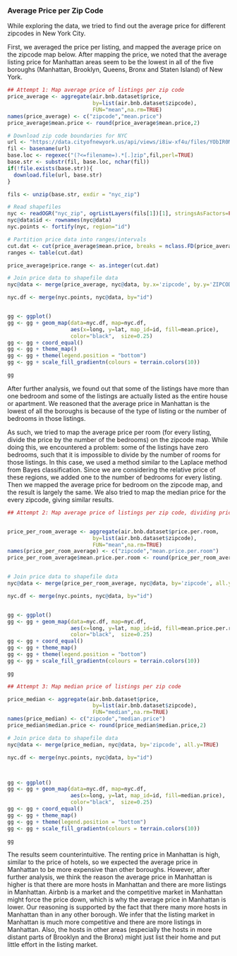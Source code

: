### Average Price per Zip Code

While exploring the data, we tried to find out the average price for different zipcodes in New York City.  

First, we averaged the price per listing, and mapped the average price on the zipcode map below. After mapping the price, we noted that the average listing price for Manhattan areas seem to be the lowest in all of the five boroughs (Manhattan, Brooklyn, Queens, Bronx and Staten Island) of New York. 

```r
## Attempt 1: Map average price of listings per zip code
price_average <- aggregate(air.bnb.dataset$price,
                           by=list(air.bnb.dataset$zipcode),
                           FUN="mean",na.rm=TRUE)
names(price_average) <- c("zipcode","mean.price")
price_average$mean.price <- round(price_average$mean.price,2)

# Download zip code boundaries for NYC
url <- "https://data.cityofnewyork.us/api/views/i8iw-xf4u/files/YObIR0MbpUVA0EpQzZSq5x55FzKGM2ejSeahdvjqR20?filename=ZIP_CODE_040114.zip"
fil <- basename(url)   
base.loc <- regexec("(?<=filename=).*[.]zip",fil,perl=TRUE)
base.str <- substr(fil, base.loc, nchar(fil))
if(!file.exists(base.str)){
  download.file(url, base.str)
} 

fils <- unzip(base.str, exdir = "nyc_zip")

# Read shapefiles
nyc <- readOGR("nyc_zip", ogrListLayers(fils[1])[1], stringsAsFactors=FALSE, verbose = FALSE)
nyc@data$id <- rownames(nyc@data)
nyc.points <- fortify(nyc, region="id")

# Partition price data into ranges/intervals
cut.dat <- cut(price_average$mean.price, breaks = nclass.FD(price_average$mean.price), include.lowest = TRUE)
ranges <- table(cut.dat)

price_average$price.range <- as.integer(cut.dat)

# Join price data to shapefile data
nyc@data <- merge(price_average, nyc@data, by.x='zipcode', by.y='ZIPCODE', all.y=TRUE)

nyc.df <- merge(nyc.points, nyc@data, by="id")


gg <- ggplot()
gg <- gg + geom_map(data=nyc.df, map=nyc.df,
                    aes(x=long, y=lat, map_id=id, fill=mean.price),
                    color="black",  size=0.25)
gg <- gg + coord_equal() 
gg <- gg + theme_map()
gg <- gg + theme(legend.position = "bottom")
gg <- gg + scale_fill_gradientn(colours = terrain.colors(10))

gg
```

After further analysis, we found out that some of the listings have more than one bedroom and some of the listings are actually listed as the entire house or apartment. We reasoned that the average price in Manhattan is the lowest of all the boroughs is because of the type of listing or the number of bedrooms in those listings.

As such, we tried to map the average price per room (for every listing, divide the price by the number of the bedrooms) on the zipcode map. While doing this, we encountered a problem: some of the listings have zero bedrooms, such that it is impossible to divide by the number of rooms for those listings. In this case, we used a method similar to the Laplace method from Bayes classification. Since we are considering the relative price of these regions, we added one to the number of bedrooms for every listing. Then we mapped the average price for bedroom on the zipcode map, and the result is largely the same. We also tried to map the median price for the every zipcode, giving similar results.

```r

## Attempt 2: Map average price of listings per zip code, dividing price by (number of bedrooms plus 1)


price_per_room_average <- aggregate(air.bnb.dataset$price.per.room,
                           by=list(air.bnb.dataset$zipcode),
                           FUN="mean",na.rm=TRUE)
names(price_per_room_average) <- c("zipcode","mean.price.per.room")
price_per_room_average$mean.price.per.room <- round(price_per_room_average$mean.price.per.room,2)


# Join price data to shapefile data
nyc@data <- merge(price_per_room_average, nyc@data, by='zipcode', all.y=TRUE)

nyc.df <- merge(nyc.points, nyc@data, by="id")


gg <- ggplot()
gg <- gg + geom_map(data=nyc.df, map=nyc.df,
                    aes(x=long, y=lat, map_id=id, fill=mean.price.per.room),
                    color="black",  size=0.25)
gg <- gg + coord_equal() 
gg <- gg + theme_map()
gg <- gg + theme(legend.position = "bottom")
gg <- gg + scale_fill_gradientn(colours = terrain.colors(10))

gg
```

```r
## Attempt 3: Map median price of listings per zip code

price_median <- aggregate(air.bnb.dataset$price,
                           by=list(air.bnb.dataset$zipcode),
                           FUN="median",na.rm=TRUE)
names(price_median) <- c("zipcode","median.price")
price_median$median.price <- round(price_median$median.price,2)

# Join price data to shapefile data
nyc@data <- merge(price_median, nyc@data, by='zipcode', all.y=TRUE)

nyc.df <- merge(nyc.points, nyc@data, by="id")



gg <- ggplot()
gg <- gg + geom_map(data=nyc.df, map=nyc.df,
                    aes(x=long, y=lat, map_id=id, fill=median.price),
                    color="black",  size=0.25)
gg <- gg + coord_equal() 
gg <- gg + theme_map()
gg <- gg + theme(legend.position = "bottom")
gg <- gg + scale_fill_gradientn(colours = terrain.colors(10))

gg
```

The results seem counterintuitive. The renting price in Manhattan is high, similar to the price of hotels, so we expected the average price in Manhattan to be more expensive than other boroughs. However, after further analysis, we think the reason the average price in Manhattan is higher is that there are more hosts in Manhattan and there are more listings in Manhattan. Airbnb is a market and the competitive market in Manhattan might force the price down, which is why the average price in Manhattan is lower. Our reasoning is supported by the fact that there many more hosts in Manhattan than in any other borough. We infer that the listing market in Manhattan is much more competitive and there are more listings in Manhattan. Also, the hosts in other areas (especially the hosts in more distant parts of Brooklyn and the Bronx) might just list their home and put little effort in the listing market.  